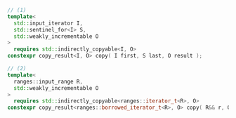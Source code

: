```cpp
// (1)
template<
  std::input_iterator I,
  std::sentinel_for<I> S,
  std::weakly_incrementable O
>
  requires std::indirectly_copyable<I, O>
constexpr copy_result<I, O> copy( I first, S last, O result );

// (2)
template<
  ranges::input_range R,
  std::weakly_incrementable O
>
  requires std::indirectly_copyable<ranges::iterator_t<R>, O>
constexpr copy_result<ranges::borrowed_iterator_t<R>, O> copy( R&& r, O result );
```
